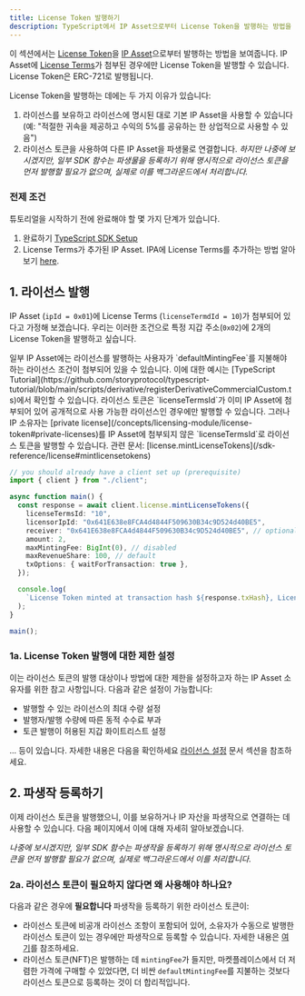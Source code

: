```yaml
---
title: License Token 발행하기
description: TypeScript에서 IP Asset으로부터 License Token을 발행하는 방법을 알아보세요.
---
```


이 섹션에서는 [License Token](/concepts/licensing-module/license-token)을 [IP Asset](/concepts/ip-asset)으로부터 발행하는 방법을 보여줍니다. IP Asset에 [License Terms](/concepts/licensing-module/license-terms)가 첨부된 경우에만 License Token을 발행할 수 있습니다. License Token은 ERC-721로 발행됩니다.

License Token을 발행하는 데에는 두 가지 이유가 있습니다:

1. 라이선스를 보유하고 라이선스에 명시된 대로 기본 IP Asset을 사용할 수 있습니다(예: "적절한 귀속을 제공하고 수익의 5%를 공유하는 한 상업적으로 사용할 수 있음")
2. 라이선스 토큰을 사용하여 다른 IP Asset을 파생물로 연결합니다. *하지만 나중에 보시겠지만, 일부 SDK 함수는 파생물을 등록하기 위해 명시적으로 라이선스 토큰을 먼저 발행할 필요가 없으며, 실제로 이를 백그라운드에서 처리합니다.*

### 전제 조건

튜토리얼을 시작하기 전에 완료해야 할 몇 가지 단계가 있습니다.

1. 완료하기 [TypeScript SDK Setup](/developers/typescript-sdk/setup)
2. License Terms가 추가된 IP Asset. IPA에 License Terms를 추가하는 방법 알아보기 [here](/developers/typescript-sdk/attach-terms).

## 1. 라이선스 발행

IP Asset (`ipId = 0x01`)에 License Terms (`licenseTermdId = 10`)가 첨부되어 있다고 가정해 보겠습니다. 우리는 이러한 조건으로 특정 지갑 주소(`0x02`)에 2개의 License Token을 발행하고 싶습니다.

<Warning>
  일부 IP Asset에는 라이선스를 발행하는 사용자가 `defaultMintingFee`를 지불해야 하는 라이선스 조건이 첨부되어 있을 수 있습니다. 이에 대한 예시는 [TypeScript Tutorial](https://github.com/storyprotocol/typescript-tutorial/blob/main/scripts/derivative/registerDerivativeCommercialCustom.ts)에서 확인할 수 있습니다.
</Warning>

<Note>
  라이선스 토큰은 `licenseTermsId`가 이미 IP Asset에 첨부되어 있어 공개적으로 사용 가능한 라이선스인 경우에만 발행할 수 있습니다. 그러나 IP 소유자는 [private license](/concepts/licensing-module/license-token#private-licenses)를 IP Asset에 첨부되지 않은 `licenseTermsId`로 라이선스 토큰을 발행할 수 있습니다.
</Note>

<Info>
  관련 문서:
  [license.mintLicenseTokens](/sdk-reference/license#mintlicensetokens)
</Info>

```typescript main.ts
// you should already have a client set up (prerequisite)
import { client } from "./client";

async function main() {
  const response = await client.license.mintLicenseTokens({
    licenseTermsId: "10",
    licensorIpId: "0x641E638e8FCA4d4844F509630B34c9D524d40BE5",
    receiver: "0x641E638e8FCA4d4844F509630B34c9D524d40BE5", // optional. if not provided, it will go to the tx sender
    amount: 2,
    maxMintingFee: BigInt(0), // disabled
    maxRevenueShare: 100, // default
    txOptions: { waitForTransaction: true },
  });

  console.log(
    `License Token minted at transaction hash ${response.txHash}, License IDs: ${response.licenseTokenIds}`
  );
}

main();
```

### 1a. License Token 발행에 대한 제한 설정

이는 라이선스 토큰의 발행 대상이나 방법에 대한 제한을 설정하고자 하는 IP Asset 소유자를 위한 참고 사항입니다. 다음과 같은 설정이 가능합니다:

* 발행할 수 있는 라이선스의 최대 수량 설정
* 발행자/발행 수량에 따른 동적 수수료 부과
* 토큰 발행이 허용된 지갑 화이트리스트 설정

... 등이 있습니다. 자세한 내용은 다음을 확인하세요 [라이선스 설정](/concepts/licensing-module/license-config) 문서 섹션을 참조하세요.

## 2. 파생작 등록하기

이제 라이선스 토큰을 발행했으니, 이를 보유하거나 IP 자산을 파생작으로 연결하는 데 사용할 수 있습니다. 다음 페이지에서 이에 대해 자세히 알아보겠습니다.

*나중에 보시겠지만, 일부 SDK 함수는 파생작을 등록하기 위해 명시적으로 라이선스 토큰을 먼저 발행할 필요가 없으며, 실제로 백그라운드에서 이를 처리합니다.*

### 2a. 라이선스 토큰이 필요하지 않다면 왜 사용해야 하나요?

다음과 같은 경우에 **필요합니다** 파생작을 등록하기 위한 라이선스 토큰이:

* 라이선스 토큰에 비공개 라이선스 조항이 포함되어 있어, 소유자가 수동으로 발행한 라이선스 토큰이 있는 경우에만 파생작으로 등록할 수 있습니다. 자세한 내용은 [여기](/concepts/licensing-module/license-token#private-licenses)를 참조하세요.
* 라이선스 토큰(NFT)은 발행하는 데 `mintingFee`가 들지만, 마켓플레이스에서 더 저렴한 가격에 구매할 수 있었다면, 더 비싼 `defaultMintingFee`를 지불하는 것보다 라이선스 토큰으로 등록하는 것이 더 합리적입니다.
